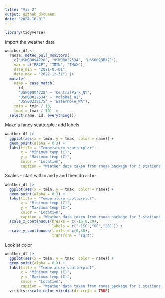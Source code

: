 ```yaml
---
title: "Viz 2"
output: github_document
date: "2024-10-01"
---
```


```r
library(tidyverse)
```

Import the weather data
```r
weather_df <- 
  rnoaa::meteo_pull_monitors(
    c("USW00094728", "USW00022534", "USS0023B17S"),
    var = c("PRCP", "TMIN", "TMAX"), 
    date_min = "2021-01-01",
    date_max = "2022-12-31") |>
  mutate(
    name = case_match(
      id, 
      "USW00094728" ~ "CentralPark_NY", 
      "USW00022534" ~ "Molokai_HI",
      "USS0023B17S" ~ "Waterhole_WA"),
    tmin = tmin / 10,
    tmax = tmax / 10) |>
  select(name, id, everything())
```

Make a fancy scatterplot: add labels
```r
weather_df |>
  ggplot(aes(x = tmin, y = tmax, color = name)) + 
  geom_point(alpha = 0.3) + 
  labs(title = "Temperature scatterplot",
       x = "Minimum temp (C)",
       y = "Maximum temp (C)",
       color = "Location",
       caption = "Weather data taken from rnoaa package for 3 stations.")
```

Scales -- start with `x` and `y` and then do `color`
```r
weather_df |>
  ggplot(aes(x = tmin, y = tmax, color = name)) + 
  geom_point(alpha = 0.3) + 
  labs(title = "Temperature scatterplot",
       x = "Minimum temp (C)",
       y = "Maximum temp (C)",
       color = "Location",
       caption = "Weather data taken from rnoaa package for 3 stations.") + 
  scale_x_continuous(breaks = c(-15,0,20),
                     labels = c("-15C","0C","20C")) + 
  scale_y_continuous(limits = c(0,30),
                     transform = "sqrt") 
```

Look at color

```r
weather_df |>
  ggplot(aes(x = tmin, y = tmax, color = name)) + 
  geom_point(alpha = 0.3) + 
  labs(title = "Temperature scatterplot",
       x = "Minimum temp (C)",
       y = "Maximum temp (C)",
       color = "Location",
       caption = "Weather data taken from rnoaa package for 3 stations.") +
  viridis::scale_color_viridis(discrete = TRUE)
```

